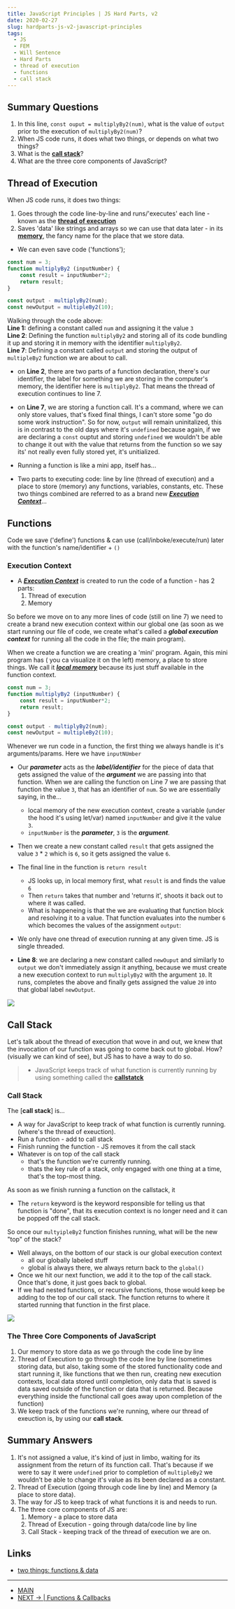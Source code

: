 ```yaml
---
title: JavaScript Principles | JS Hard Parts, v2
date: 2020-02-27
slug: hardparts-js-v2-javascript-principles
tags:
  - JS
  - FEM
  - Will Sentence
  - Hard Parts
  - thread of execution
  - functions
  - call stack
---
```

## Summary Questions
1. In this line, `const ouput = multiplyBy2(num)`, what is the value of `output` prior to the execution of `multiplyBy2(num)`?
1. When JS code runs, it does what two things, or depends on what two things?
1. What is the [**call stack**]()?
1. What are the three core components of JavaScript?

## Thread of Execution
When JS code runs, it does two things:
1. Goes through the code line-by-line and runs/'executes' each line -known as the [**thread of execution**]()
1. Saves 'data' like strings and arrays so we can use that data later - in its [**memory**](), the fancy name for the place that we store data.

- We can even save code ('functions');

```js {1,2,7}
const num = 3;
function multiplyBy2 (inputNumber) {
    const result = inputNumber*2;
    return result;
}

const output - multiplyBy2(num);
const newOutput = multipleBy2(10);
```
Walking through the code above:          
**Line 1:** defining a constant called `num` and assigning it the value `3`   
**Line 2**: Defining the function `multiplyBy2` and storing all of its code bundling it up and storing it in memory with the identifier `multiplyBy2`.   
**Line 7**: Defining a constant called `output` and storing the output of `multipleBy2` function we are about to call.

- on **Line 2**, there are two parts of a function declaration, there's our identifier, the label for something we are storing in the computer's memory, the identifier here is `multiplyBy2`. That means the thread of execution continues to line 7.
- on **Line 7**, we are storing a function call. It's a command, where we can only store values, that's fixed final things, I can't store some "go do some work instruction". So for now, `output` will remain uninitalized, this is in contrast to the old days where it's `undefined` because again, if we are declaring a `const` ouptut and storing `undefined` we wouldn't be able to change it out with the value that returns from the function so we say its' not really even fully stored yet, it's unitialized.

- Running a function is like a mini app, itself has...
- Two parts to executing code: line by line (thread of execution) and a place to store (memory) any functions, variables, constants, etc. These two things combined are referred to as a brand new [***Execution Context***]()...

## Functions 
Code we save ('define') functions & can use (call/inboke/execute/run) later with the function's name/identifier + `()`

### Execution Context
- A [***Execution Context***]() is created to run the code of a function - has 2 parts:  
    1. Thread of execution
    1. Memory 

So before we move on to any more lines of code (still on line 7) we need to create a brand new execution context within our global one (as soon as we start running our file of code, we create what's called a ***global execution context*** for running all the code in the file; the main program).

When we create a function we are creating a 'mini' program.
Again, this mini program has ( you ca visualize it on the left) memory, a place to store things. We call it [***local memory***]() because its just stuff available in the function context. 

```js {2-5,7}
const num = 3;
function multiplyBy2 (inputNumber) {
    const result = inputNumber*2;
    return result;
}

const output - multiplyBy2(num);
const newOutput = multipleBy2(10);
```
Whenever we run code in a function, the first thing we always handle is it's arguments/params. Here we have `inputNUmber`
- Our ***parameter*** acts as the ***label/identifier*** for the piece of data that gets assigned the value of the ***argument*** we are passing into that function. When we are calling the function on Line 7 we are passing that function the value `3`, that has an identifier of `num`. So we are essentially saying, in the...
    - local memory of the new execution context, create a variable (under the hood it's using let/var) named `inputNumber` and give it the value `3`.
    - `inputNumber` is the ***parameter***, `3` is the ***argument***.
- Then we create a new constant called `result` that gets assigned the value `3` * `2` which is `6`, so it gets assigned the value `6`.
- The final line in the function is `return result`
    - JS looks up, in local memory first, what `result` is and finds the value `6`
    - Then `return` takes that number and 'returns it', shoots it back out to where it was called.
    - What is happeneing is that the we are evaluating that function block and resolving it to a value. That function evaluates into the number `6` which becomes the values of the assignment `output`: 

- We only have one thread of execution running at any given time. JS is single threaded.

- **Line 8**: we are declaring a new constant called `newOuput` and similarly to `output` we don't immediately assign it anything, because we must create a new execution context to run `multiplyBy2` with the argument `10`. It runs, completes the above and finally gets assigned the value `20` into that global label `newOutput`.

![](/functions-execution-context.png)

## Call Stack
Let's talk about the thread of execution that wove in and out, we knew that the invocation of our function was going to come back out to global. How? (visually we can kind of see), but JS has to have a way to do so.

>* JavaScript keeps track of what function is currently running by using something called the [**callstatck**]()

### Call Stack
The [**call stack**] is...
- A way for JavaScript to keep track of what function is currently running. (where's the thread of exeuction). 
- Run a function - add to call stack
- Finish running the function - JS removes it from the call stack
- Whatever is on top of the call stack 
    - that's the function we're currently running.
    - thats the key rule of a stack, only engaged with one thing at a time, that's the top-most thing.

As soon as we finish running a function on the callstack, it 
- The `return` keyword is the keyword responsible for telling us that function is "done", that its execution context is no longer need and it can be popped off the call stack.

So once our `multyipleBy2` function finishes running, what will be the new "top" of the stack?
- Well always, on the bottom of our stack is our global execution context
    - all our globally labeled stuff
    - global is always there, we always return back to the `global()`
- Once we hit our next function, we add it to the top of the call stack. Once that's done, it just goes back to global.
- If we had nested functions, or recursive functions, those would keep be adding to the top of our call stack. The function returns to where it started running that function in the first place.

![](/callstack.png)

### The Three Core Components of JavaScript
1. Our memory to store data as we go through the code line by line
1. Thread of Execution to go through the code line by line (sometimes storing data, but also, taking some of the stored functionality code and start running it, like functions that we then run, creating new execution contexts, local data stored until completion, only data that is saved is data saved outside of the function or data that is returned. Because everything inside the functional call goes away upon completion of the function)
1. We keep track of the functions we're running, where our thread of exeuction is, by using our **call stack**.

## Summary Answers
1. It's not assigned a value, it's kind of just in limbo, waiting for its assignment from the return of its function call. That's because if we were to say it were `undefined` prior to completion of `multipleBy2` we wouldn't be able to change it's value as its been declared as a constant.
1. Thread of Execution (going through code line by line) and Memory (a place to store data).
1. The way for JS to keep track of what functions it is and needs to run.
1. The three core components of JS are:
    1. Memory - a place to store data
    2. Thread of Execution - going through data/code line by line
    3. Call Stack - keeping track of the thread of execution we are on.

## Links
- [two things: functions & data](/sicp-js-elements-of-programming)
----
- [MAIN](/hardparts-js-v2-main)
- [NEXT → | Functions & Callbacks](/hardparts-js-v2-functions-and-callbacks)